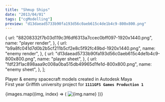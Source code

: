 ```yaml
---
title: "Shmup Ships"
date: "2013/04/01"
tags: ["cgModelling"]
preview: "d13daead5733b90fa193d56c0aeb615c4de1b4c9-800x800.png"
---
```



  {
    url: "88208332f7b03d119c3f6df6313a7ccec0bff097-1920x1440.png",
    name: "player render",
  },
  {
    url: "b9a8fc041d7d0b2b5cf211b5cf2e8c5f92fc49bd-1920x1440.png",
    name: "enemy render",
  },
  {
    url: "d13daead5733b90fa193d56c0aeb615c4de1b4c9-800x800.png",
    name: "player sheet",
  },
  {
    url: "fdf23f1ac898aaa9c008a0ba515db49965d1fe1d-800x800.png",
    name: "enemy sheet",
  },
];

Player & enemy spacecraft models created in Autodesk Maya  
First year Griffith university project for **`1111GFS Games Production 1`**

<div
  style={{
    display: "flex",
    justifyContent: "center",
    flexWrap: "wrap",
    marginTop: 24,
  }}
>
  {images.map((img, index) => (
    <Image
      key={index}
      alt={img.name}
      url={img.url}
      resize="halfPost"
      style={{
        width: 396,
        objectFit: "cover",
        marginRight: index % 2 === 0 ? 8 : 0,
      }}
    />
  ))}
</div>
